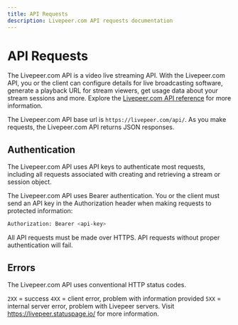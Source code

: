 ```yaml
---
title: API Requests
description: Livepeer.com API requests documentation
---
```


# API Requests

The Livepeer.com API is a video live streaming API. With the Livepeer.com API, you or the client can configure details for live broadcasting software, generate a playback URL for stream viewers, get usage data about your stream sessions and more. Explore the [Livepeer.com API reference](/docs/api-reference) for more information.

The Livepeer.com API base url is `https://livepeer.com/api/`. As you make requests, the Livepeer.com API returns JSON responses.

## Authentication
The Livepeer.com API uses API keys to authenticate most requests, including all requests associated with creating and retrieving a stream or session object.

The Livepeer.com API uses Bearer authentication. You or the client must send an API key in the Authorization header when making requests to protected information:
```bash
Authorization: Bearer <api-key>
```
All API requests must be made over HTTPS. API requests without proper authentication will fail.

## Errors
The Livepeer.com API uses conventional HTTP status codes.

`2XX` = success
`4XX` = client error, problem with information provided
`5XX` = internal server error, problem with Livepeer servers. Visit https://livepeer.statuspage.io/ for more information. 

